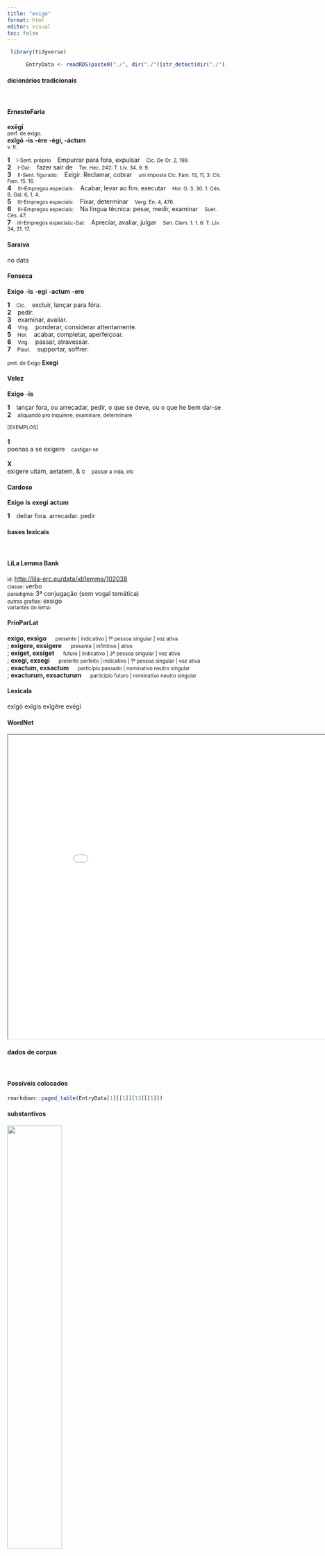 ```yaml
---
title: "exigo"
format: html
editor: visual
toc: false
---
```



```r
 library(tidyverse) 

      EntryData <- readRDS(paste0("./", dir("./")[str_detect(dir("./"), "_xx101-120-105-103-111xx_.rds")]))

```


#### dicionários tradicionais

&emsp;




::: panel-tabset

#### ErnestoFaria

<b>exēgī</b> <br> <small>perf. de exìgo.</small> <br> <small></small> 
 <b>exĭgō</b> <b>-is</b> <b>-ère</b> <b>-égí, -áctum</b> <br> <small>v. tr.</small> <br> <small></small>   <p> <b>1</b> &ensp; <small>I-Sent. próprio</small> &ensp; Empurrar para fora, expulsar &ensp; <small>Cíc. De Or. 2, 199.</small> <br> <b>2</b> &ensp; <small>I-Daí:</small> &ensp; fazer sair de &ensp; <small>Ter. Hec. 242: T. Lív. 34. 9. 9.</small> <br> <b>3</b> &ensp; <small>II-Sent. figurado:</small> &ensp; Exigir. Reclamar, cobrar &ensp; <small>um imposto Cíc. Fam. 13, 11, 3: Cíc. Fam. 15. 16.</small> <br> <b>4</b> &ensp; <small>III-Empregos especiais:</small> &ensp; Acabar, levar ao fim. executar &ensp; <small>Hor. O. 3. 30. 1: Cés. B. Gal. 6, 1, 4.</small> <br> <b>5</b> &ensp; <small>III-Empregos especiais:</small> &ensp; Fixar, determinar &ensp; <small>Verg. En. 4, 476.</small> <br> <b>6</b> &ensp; <small>III-Empregos especiais:</small> &ensp; Na língua técnica: pesar, medir, examinar &ensp; <small>Suet. Cés. 47.</small> <br> <b>7</b> &ensp; <small>III-Empregos especiais:-Daí:</small> &ensp; Apreciar, avaliar, julgar &ensp; <small>Sen. Clem. 1. 1. 6: T. Lív. 34, 31. 17.</small> </p>




#### Saraiva

no data




#### Fonseca

<b>Exigo</b> -<b>is</b> -<b>egi</b> -<b>actum</b> -<b>ere</b>   <p> <b>1</b> &ensp; <small>Cic.</small> &ensp; excluir, lançar para fóra. <br> <b>2</b> &ensp; pedir. <br> <b>3</b> &ensp; examinar, avaliar. <br> <b>4</b> &ensp; <small>Virg.</small> &ensp; ponderar, considerar attentamente. <br> <b>5</b> &ensp; <small>Hor.</small> &ensp; acabar, completar, aperfeiçoar. <br> <b>6</b> &ensp; <small>Virg.</small> &ensp; passar, atravessar. <br> <b>7</b> &ensp; <small>Plaut.</small> &ensp; supportar, soffrer. </p> 
 <small>pret. de Exigo</small> <b>Exegi</b>




#### Velez

<b>Exigo</b> -<b>is</b>   <p> <b>1</b> &ensp; lançar fora, ou arrecadar, pedir, o que se deve, ou o que he bem dar-se <br> <b>2</b> &ensp; <small>aliquandó pro inquirere, examinare, determinare</small> </p>   <p><small>[EXEMPLOS]</small><br> <br><b>1</b><br>poenas a se exigere &ensp; <small>castigar-se</small> <br> <br><b>X</b><br>exigere uitam, aetatem, & c &ensp; <small>passar a vida, etc</small> </p>




#### Cardoso

<b>Exigo</b> <b>is</b> <b>exegi</b> <b>actum</b>   <p> <b>1</b> &ensp; deitar fora. arrecadar. pedir </p>


:::



#### bases lexicais

&emsp;






::: panel-tabset

#### LiLa Lemma Bank

<small> id: </small> <a href=' http://lila-erc.eu/data/id/lemma/102038 ' target="_blank"> http://lila-erc.eu/data/id/lemma/102038 </a> <br>
<small> classe: </small> verbo    <br>
<small> paradigma: </small> 3ª conjugação (sem vogal temática) <br>
<small> outras grafias: </small> exsigo <br>
<small> variantes do lema: </small>  <br>





#### PrinParLat

<b> exigo, exsigo </b>&emsp;<small> presente | indicativo | 1ª pessoa singular | voz ativa </small><br>
; <b> exigere, exsigere </b>&emsp;<small> presente | infinitivo | ativo </small><br>
; <b> exiget, exsiget </b>&emsp;<small> futuro | indicativo | 3ª pessoa singular | voz ativa </small><br>
; <b> exegi, exsegi </b>&emsp;<small> pretérito perfeito | indicativo | 1ª pessoa singular | voz ativa </small><br>
; <b> exactum, exsactum </b>&emsp;<small> particípio passado | nominativo neutro singular </small><br>
; <b> exacturum, exsacturum </b>&emsp;<small> particípio futuro | nominativo neutro singular </small><br>





#### Lexicala

exĭgō 
 exĭgis 
 exĭgĕre 
 exēgī




#### WordNet

<iframe width='900' height='700' src='Media/Tree__xx101-120-105-103-111xx__sem_type_lexemes_pt.html'>

</iframe>


:::



#### dados de corpus

&emsp;




::: panel-tabset

#### Possíveis colocados

```r

rmarkdown::paged_table(EntryData[1][[1]][13][[1]])

```


#### substantivos

![](./Media/wordcloud__xx101-120-105-103-111xx__BY_collocate_scoreSUBST.webp){width=50% fig-alt='This chart plots collocate by scoreSUBST, for the headword exigo here are all the values plotted: collocate: ut; scoreSUBST: 0. collocate: cum; scoreSUBST: 0'}




#### adjetivos

![](./Media/wordcloud__xx101-120-105-103-111xx__BY_collocate_scoreADJ.webp){width=50% fig-alt='This chart plots collocate by scoreADJ, for the headword exigo here are all the values plotted: collocate: ut; scoreADJ: 0. collocate: cum; scoreADJ: 0'}




#### verbos

![](./Media/wordcloud__xx101-120-105-103-111xx__BY_collocate_scoreVERBO.webp){width=50% fig-alt='This chart plots collocate by scoreVERBO, for the headword exigo here are all the values plotted: collocate: ut; scoreVERBO: 0. collocate: cum; scoreVERBO: 0'}




#### advérbios

![](./Media/wordcloud__xx101-120-105-103-111xx__BY_collocate_scoreADV.webp){width=50% fig-alt='This chart plots collocate by scoreADV, for the headword exigo here are all the values plotted: collocate: ut; scoreADV: 0. collocate: cum; scoreADV: 0'}




#### preposições e conjunções

![](./Media/wordcloud__xx101-120-105-103-111xx__BY_collocate_scoreFUNC.webp){width=50% fig-alt='This chart plots collocate by scoreFUNC, for the headword exigo here are all the values plotted: collocate: ut; scoreFUNC: 20. collocate: cum; scoreFUNC: 10'}


:::



::: panel-tabset

#### ExemplosTraduzidos

<p> sin praefectus vellet esse syngraphae causa me curaturum ut <b>exigeret</b> <br> <small> Cic.Att.5.21.10 <br> mas se ele queria ser prefeito por causa do contrato, eu cuidaria para ele recebesse. <small> [JDD] </small> </small> </p>
; <p> in secretum te meum admitto et te adhibito me cum <b>exigo</b> <br> <small> Sen.Ep.27.1 <br> te deixo entrar em meu segredo e em tua presença delibero comigo mesmo. <small> [JDD] </small> </small> </p>
; <p> uitam in peregrinatione <b>exigentibus</b> hoc euenit ut multa hospitia habeant nullas amicitias <br> <small> Sen.Ep.2.2 <br> Para os que passam a vida em viagem acontece isto: têm muitos alojamentos, nenhumas amizades. <small> [JDD] </small> </small> </p>





#### Frequência por autor

![](./Media/barchart__xx101-120-105-103-111xx__lemma_BY_author_Frequencies.webp){width=50% fig-alt='This charts plots the frequency of lemma by author_Frequencies. The Seneca subcorpus registers the highest normalized frequency, with the value of 5.6 and an absolute frequency of 30. The Tacitus subcorpus follows, with a normalized frequency of 0 and an absolute frequency of 0. the subcorpus with the least normalized frequency is Phaedrus with the normalized value of 0 and an absolute freqeuncy of 0. here are all the values: subcorpus: Caesar ; normalized frequency: 2 ; absolute frequency: 0.755344059218974. subcorpus: Cicero ; normalized frequency: 11 ; absolute frequency: 0.685255787296604. subcorpus: Horatius ; normalized frequency: 2 ; absolute frequency: 1.77604120415594. subcorpus: Ovidius ; normalized frequency: 1 ; absolute frequency: 1.71585449553878. subcorpus: Phaedrus ; normalized frequency: 0 ; absolute frequency: 0. subcorpus: Sallustius ; normalized frequency: 0 ; absolute frequency: 0. subcorpus: Seneca ; normalized frequency: 30 ; absolute frequency: 5.59899964539669. subcorpus: Suetonius ; normalized frequency: 0 ; absolute frequency: 0. subcorpus: Tacitus ; normalized frequency: 0 ; absolute frequency: 0. subcorpus: Vergilius ; normalized frequency: 1 ; absolute frequency: 1.93050193050193. subcorpus: Hieronymus ; normalized frequency: 0 ; absolute frequency: 0'}




#### Frequência por gênero

![](./Media/barchart__xx101-120-105-103-111xx__lemma_BY_genre_Frequencies.webp){width=50% fig-alt='This charts plots the frequency of lemma by genre_Frequencies. The Prosa.filosófica subcorpus registers the highest normalized frequency, with the value of 4.45 and an absolute frequency of 27. The Poesia.didática subcorpus follows, with a normalized frequency of 0.85 and an absolute frequency of 1. the subcorpus with the least normalized frequency is Prosa.ficcional with the normalized value of 0 and an absolute freqeuncy of 0. here are all the values: subcorpus: Prosa.histórica ; normalized frequency: 2 ; absolute frequency: 0.486866768908688. subcorpus: Prosa.filosófica ; normalized frequency: 27 ; absolute frequency: 4.44803215762508. subcorpus: Prosa.oratória ; normalized frequency: 6 ; absolute frequency: 0.576075581116242. subcorpus: Prosa.epistolográfica ; normalized frequency: 3 ; absolute frequency: 0.794933623042476. subcorpus: Poesia.lírica ; normalized frequency: 2 ; absolute frequency: 1.68251030537562. subcorpus: Poesia.didática ; normalized frequency: 1 ; absolute frequency: 0.848248367121893. subcorpus: Poesia.trágica ; normalized frequency: 5 ; absolute frequency: 4.34329395413482. subcorpus: Poesia.épica ; normalized frequency: 1 ; absolute frequency: 1.93050193050193. subcorpus: Prosa.ficcional ; normalized frequency: 0 ; absolute frequency: 0'}




#### Frequência por século

![](./Media/barchart__xx101-120-105-103-111xx__lemma_BY_period_Frequencies.webp){width=50% fig-alt='This charts plots the frequency of lemma by period_Frequencies. The I.d.C. subcorpus registers the highest normalized frequency, with the value of 4.74 and an absolute frequency of 31. The I.a.C. subcorpus follows, with a normalized frequency of 0.74 and an absolute frequency of 16. the subcorpus with the least normalized frequency is II.d.C. with the normalized value of 0 and an absolute freqeuncy of 0. here are all the values: subcorpus: I.a.C. ; normalized frequency: 16 ; absolute frequency: 0.744705608564114. subcorpus: I.d.C. ; normalized frequency: 31 ; absolute frequency: 4.74223649992351. subcorpus: II.d.C. ; normalized frequency: 0 ; absolute frequency: 0. subcorpus: IV.d.C. ; normalized frequency: 0 ; absolute frequency: 0'}


:::

